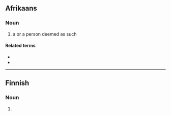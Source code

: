 ==Afrikaans==

===Noun===
{{af-noun|patete}}

# a {{l|en|pathetic}} {{l|en|person}} or a person deemed as such
#: {{usex|lang=af|Jou '''pateet''', hoe het jy hom dit toegelaat?|t=You '''pathetic person''', how did you allow him that?}}

====Related terms====
* {{l|af|patetiek}}
* {{l|af|pateties}}

----

==Finnish==

===Noun===
{{head|fi|noun form}}

# {{plural of|patee|lang=fi|nocat=1}}